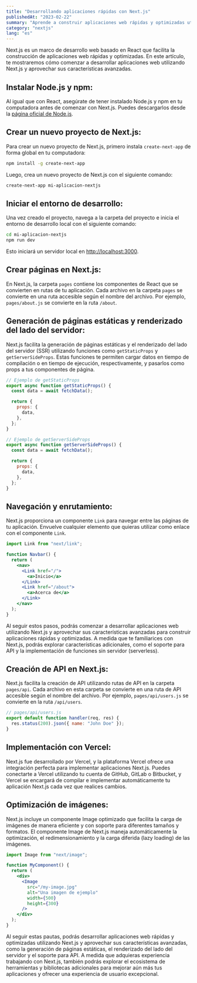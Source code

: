 ```yaml
---
title: "Desarrollando aplicaciones rápidas con Next.js"
publishedAt: "2023-02-22"
summary: "Aprende a construir aplicaciones web rápidas y optimizadas utilizando Next.js, un marco de desarrollo web basado en React que facilita la implementación de características avanzadas como la generación de páginas estáticas y el renderizado del lado del servidor."
category: "nextjs"
lang: "es"
---
```


Next.js es un marco de desarrollo web basado en React que facilita la construcción de aplicaciones web rápidas y optimizadas. En este artículo, te mostraremos cómo comenzar a desarrollar aplicaciones web utilizando Next.js y aprovechar sus características avanzadas.

## Instalar Node.js y npm:

Al igual que con React, asegúrate de tener instalado Node.js y npm en tu computadora antes de comenzar con Next.js. Puedes descargarlos desde la [página oficial de Node.js](https://nodejs.org/).

## Crear un nuevo proyecto de Next.js:

Para crear un nuevo proyecto de Next.js, primero instala `create-next-app` de forma global en tu computadora:

```bash
npm install -g create-next-app
```

Luego, crea un nuevo proyecto de Next.js con el siguiente comando:

```bash
create-next-app mi-aplicacion-nextjs
```

## Iniciar el entorno de desarrollo:

Una vez creado el proyecto, navega a la carpeta del proyecto e inicia el entorno de desarrollo local con el siguiente comando:

```bash
cd mi-aplicacion-nextjs
npm run dev
```

Esto iniciará un servidor local en [http://localhost:3000](http://localhost:3000).

## Crear páginas en Next.js:

En Next.js, la carpeta `pages` contiene los componentes de React que se convierten en rutas de tu aplicación. Cada archivo en la carpeta `pages` se convierte en una ruta accesible según el nombre del archivo. Por ejemplo, `pages/about.js` se convierte en la ruta `/about`.

## Generación de páginas estáticas y renderizado del lado del servidor:

Next.js facilita la generación de páginas estáticas y el renderizado del lado del servidor (SSR) utilizando funciones como `getStaticProps` y `getServerSideProps`. Estas funciones te permiten cargar datos en tiempo de compilación o en tiempo de ejecución, respectivamente, y pasarlos como props a tus componentes de página.

```jsx
// Ejemplo de getStaticProps
export async function getStaticProps() {
  const data = await fetchData();

  return {
    props: {
      data,
    },
  };
}

// Ejemplo de getServerSideProps
export async function getServerSideProps() {
  const data = await fetchData();

  return {
    props: {
      data,
    },
  };
}
```

## Navegación y enrutamiento:

Next.js proporciona un componente `Link` para navegar entre las páginas de tu aplicación. Envuelve cualquier elemento que quieras utilizar como enlace con el componente `Link`.

```jsx
import Link from "next/link";

function Navbar() {
  return (
    <nav>
      <Link href="/">
        <a>Inicio</a>
      </Link>
      <Link href="/about">
        <a>Acerca de</a>
      </Link>
    </nav>
  );
}
```

Al seguir estos pasos, podrás comenzar a desarrollar aplicaciones web utilizando Next.js y aprovechar sus características avanzadas para construir aplicaciones rápidas y optimizadas. A medida que te familiarices con Next.js, podrás explorar características adicionales, como el soporte para API y la implementación de funciones sin servidor (serverless).

## Creación de API en Next.js:

Next.js facilita la creación de API utilizando rutas de API en la carpeta `pages/api`. Cada archivo en esta carpeta se convierte en una ruta de API accesible según el nombre del archivo. Por ejemplo, `pages/api/users.js` se convierte en la ruta `/api/users`.

```javascript
// pages/api/users.js
export default function handler(req, res) {
  res.status(200).json({ name: "John Doe" });
}
```

## Implementación con Vercel:

Next.js fue desarrollado por Vercel, y la plataforma Vercel ofrece una integración perfecta para implementar aplicaciones Next.js. Puedes conectarte a Vercel utilizando tu cuenta de GitHub, GitLab o Bitbucket, y Vercel se encargará de compilar e implementar automáticamente tu aplicación Next.js cada vez que realices cambios.

## Optimización de imágenes:

Next.js incluye un componente Image optimizado que facilita la carga de imágenes de manera eficiente y con soporte para diferentes tamaños y formatos. El componente Image de Next.js maneja automáticamente la optimización, el redimensionamiento y la carga diferida (lazy loading) de las imágenes.

```jsx
import Image from "next/image";

function MyComponent() {
  return (
    <div>
      <Image
        src="/my-image.jpg"
        alt="Una imagen de ejemplo"
        width={500}
        height={300}
      />
    </div>
  );
}
```

Al seguir estas pautas, podrás desarrollar aplicaciones web rápidas y optimizadas
utilizando Next.js y aprovechar sus características avanzadas, como la generación
de páginas estáticas, el renderizado del lado del servidor y el soporte para API.
A medida que adquieras experiencia trabajando con Next.js, también podrás explorar
el ecosistema de herramientas y bibliotecas adicionales para mejorar aún más tus
aplicaciones y ofrecer una experiencia de usuario excepcional.
